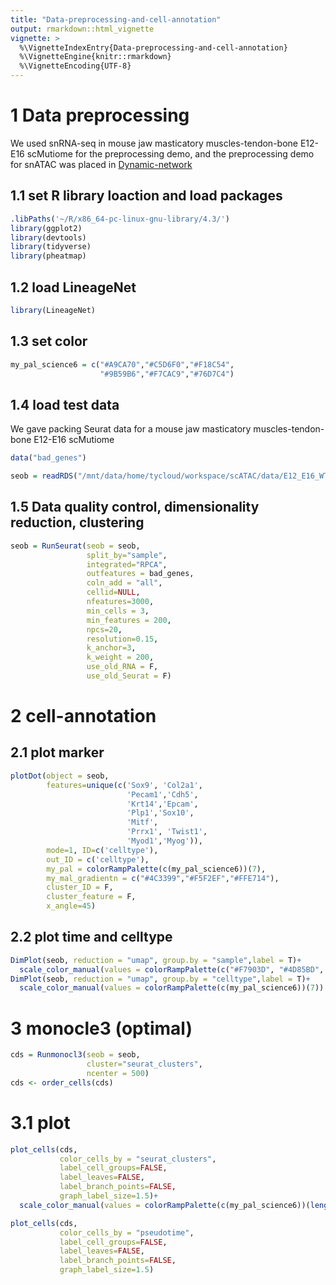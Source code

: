```yaml
---
title: "Data-preprocessing-and-cell-annotation"
output: rmarkdown::html_vignette
vignette: >
  %\VignetteIndexEntry{Data-preprocessing-and-cell-annotation}
  %\VignetteEngine{knitr::rmarkdown}
  %\VignetteEncoding{UTF-8}
---
```


# 1 Data preprocessing

We used snRNA-seq in mouse jaw masticatory muscles-tendon-bone E12-E16 scMutiome for the preprocessing demo, and the preprocessing demo for snATAC was placed in [Dynamic-network](./vignettes/Dynamic-network.Rmd)

## 1.1 set R library loaction and load packages

```r
.libPaths('~/R/x86_64-pc-linux-gnu-library/4.3/')
library(ggplot2)
library(devtools)
library(tidyverse)
library(pheatmap)
```

## 1.2 load LineageNet

```r
library(LineageNet)
```

## 1.3 set color

```r
my_pal_science6 = c("#A9CA70","#C5D6F0","#F18C54",
                    "#9B59B6","#F7CAC9","#76D7C4")
```

## 1.4 load test data

We gave packing Seurat data for a mouse jaw masticatory muscles-tendon-bone E12-E16 scMutiome

```r
data("bad_genes")

seob = readRDS("/mnt/data/home/tycloud/workspace/scATAC/data/E12_E16_WT_Mand_RPCA_scRNA.rds")

```

## 1.5 Data quality control, dimensionality reduction, clustering

```r
seob = RunSeurat(seob = seob,
                 split_by="sample",
                 integrated="RPCA",
                 outfeatures = bad_genes,
                 coln_add = "all",
                 cellid=NULL,
                 nfeatures=3000,
                 min_cells = 3,
                 min_features = 200,
                 npcs=20,
                 resolution=0.15,
                 k_anchor=3,
                 k_weight = 200,
                 use_old_RNA = F,
                 use_old_Seurat = F)
```

# 2 cell-annotation

## 2.1 plot marker

```r
plotDot(object = seob,
        features=unique(c('Sox9', 'Col2a1',
                          'Pecam1','Cdh5',
                          'Krt14','Epcam',
                          'Plp1','Sox10',
                          'Mitf',
                          'Prrx1', 'Twist1',
                          'Myod1','Myog')),
        mode=1, ID=c('celltype'),
        out_ID = c('celltype'),
        my_pal = colorRampPalette(c(my_pal_science6))(7),
        my_mal_gradientn = c("#4C3399","#F5F2EF","#FFE714"),
        cluster_ID = F,
        cluster_feature = F,
        x_angle=45)
```

## 2.2 plot time and celltype

```r
DimPlot(seob, reduction = "umap", group.by = "sample",label = T)+
  scale_color_manual(values = colorRampPalette(c("#F7903D", "#4D85BD", "#59A95A"))(5))
DimPlot(seob, reduction = "umap", group.by = "celltype",label = T)+
  scale_color_manual(values = colorRampPalette(c(my_pal_science6))(7))
```

# 3 monocle3 (optimal)

```r
cds = Runmonocl3(seob = seob,
                 cluster="seurat_clusters",
                 ncenter = 500)
cds <- order_cells(cds)
```

# 3.1 plot

```r
plot_cells(cds,
           color_cells_by = "seurat_clusters",
           label_cell_groups=FALSE,
           label_leaves=FALSE,
           label_branch_points=FALSE,
           graph_label_size=1.5)+
  scale_color_manual(values = colorRampPalette(c(my_pal_science6))(length(unique(seob@meta.data$seurat_clusters))))

plot_cells(cds,
           color_cells_by = "pseudotime",
           label_cell_groups=FALSE,
           label_leaves=FALSE,
           label_branch_points=FALSE,
           graph_label_size=1.5)

```
